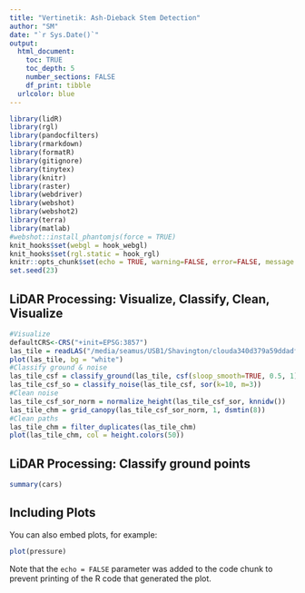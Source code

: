 ```yaml
---
title: "Vertinetik: Ash-Dieback Stem Detection"
author: "SM"
date: "`r Sys.Date()`"
output: 
  html_document:
    toc: TRUE
    toc_depth: 5
    number_sections: FALSE
    df_print: tibble
  urlcolor: blue
---
```



```r
library(lidR)
library(rgl)
library(pandocfilters)
library(rmarkdown)
library(formatR)
library(gitignore)
library(tinytex)
library(knitr)
library(raster)
library(webdriver)
library(webshot)
library(webshot2)
library(terra)
library(matlab)
#webshot::install_phantomjs(force = TRUE)
knit_hooks$set(webgl = hook_webgl)
knit_hooks$set(rgl.static = hook_rgl)
knitr::opts_chunk$set(echo = TRUE, warning=FALSE, error=FALSE, message = FALSE)
set.seed(23)
```

## LiDAR Processing: Visualize, Classify, Clean, Visualize

```r
#Visualize
defaultCRS<-CRS("+init=EPSG:3857")
las_tile = readLAS("/media/seamus/USB1/Shavington/clouda340d379a59ddadf.las", select = 'xyzcr', filter = '-drop_class 19')
plot(las_tile, bg = "white")
#Classify ground & noise
las_tile_csf = classify_ground(las_tile, csf(sloop_smooth=TRUE, 0.5, 1))
las_tile_csf_so = classify_noise(las_tile_csf, sor(k=10, m=3))
#Clean noise
las_tile_csf_sor_norm = normalize_height(las_tile_csf_sor, knnidw())
las_tile_chm = grid_canopy(las_tile_csf_sor_norm, 1, dsmtin(8))
#Clean paths
las_tile_chm = filter_duplicates(las_tile_chm)
plot(las_tile_chm, col = height.colors(50))
```


## LiDAR Processing: Classify  ground points


```r
summary(cars)
```

## Including Plots

You can also embed plots, for example:

```r
plot(pressure)
```

Note that the `echo = FALSE` parameter was added to the code chunk to prevent printing of the R code that generated the plot.
